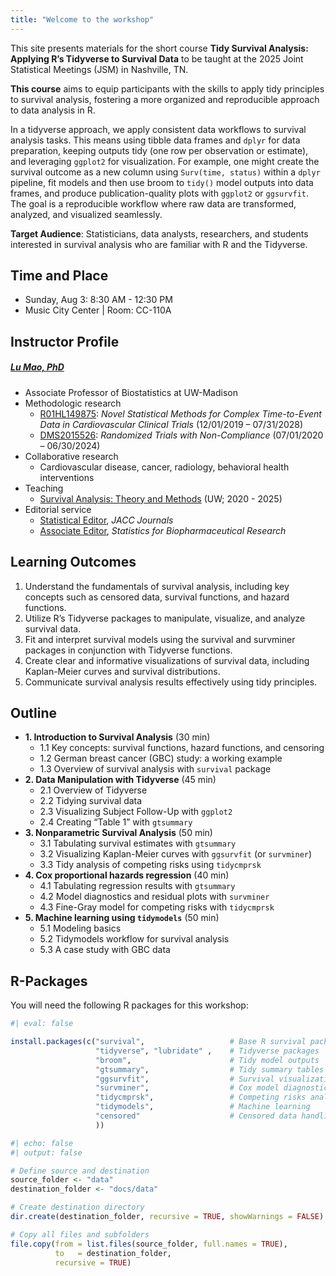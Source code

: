 ```yaml
---
title: "Welcome to the workshop"
---
```


This site presents materials for the short course **Tidy Survival Analysis: Applying R’s Tidyverse to Survival Data** to be taught at the 2025 Joint Statistical Meetings (JSM) in Nashville, TN.

**This course** aims to equip participants with the skills to apply tidy principles to survival analysis, fostering a more organized and reproducible approach to data analysis in R.

In a tidyverse approach, we apply consistent data workflows to survival analysis tasks. This means using tibble data frames and `dplyr` for data preparation, keeping outputs tidy (one row per observation or estimate), and leveraging `ggplot2` for visualization. For example, one might create the survival outcome as a new column using `Surv(time, status)` within a `dplyr` pipeline, fit models and then use broom to `tidy()` model outputs into data frames, and produce publication-quality plots with `ggplot2` or `ggsurvfit`. The goal is a reproducible workflow where raw data are transformed, analyzed, and visualized seamlessly.

**Target Audience**: Statisticians, data analysts, researchers, and students interested in survival analysis who are familiar with R and the Tidyverse.

## Time and Place

-   Sunday, Aug 3: 8:30 AM - 12:30 PM
-   Music City Center \| Room: CC-110A

## Instructor Profile

##### [Lu Mao, PhD](https://lmaowisc.github.io/){target="_blank"}

-   Associate Professor of Biostatistics at UW-Madison
-   Methodologic research
    -   [R01HL149875](https://reporter.nih.gov/search/9aSu5u3xlE26GrjbF_4cBg/project-details/10734551){target="_blank"}: *Novel Statistical Methods for Complex Time-to-Event Data in Cardiovascular Clinical Trials* (12/01/2019 – 07/31/2028)
    -   [DMS2015526](https://www.nsf.gov/awardsearch/showAward?AWD_ID=2015526){target="_blank"}: *Randomized Trials with Non-Compliance* (07/01/2020 – 06/30/2024)
-   Collaborative research
    -   Cardiovascular disease, cancer, radiology, behavioral health interventions
-   Teaching
    -   [Survival Analysis: Theory and Methods](https://lmaowisc.github.io/BMI741){target="_blank"} (UW; 2020 - 2025)
-   Editorial service
    -   [Statistical Editor](https://www.jacc.org/journal/heart-failure/editorial-board){target="_blank"}, *JACC Journals*
    -   [Associate Editor](https://www.tandfonline.com/action/journalInformation?show=editorialBoard&journalCode=usbr20){target="_blank"}, *Statistics for Biopharmaceutical Research*

## Learning Outcomes

1.  Understand the fundamentals of survival analysis, including key concepts such as censored data, survival functions, and hazard functions.
2.  Utilize R’s Tidyverse packages to manipulate, visualize, and analyze survival data.
3.  Fit and interpret survival models using the survival and survminer packages in conjunction with Tidyverse functions.
4.  Create clear and informative visualizations of survival data, including Kaplan-Meier curves and survival distributions.
5.  Communicate survival analysis results effectively using tidy principles.

## Outline

-   **1. Introduction to Survival Analysis** (30 min)
    -   1.1 Key concepts: survival functions, hazard functions, and censoring
    -   1.2 German breast cancer (GBC) study: a working example
    -   1.3 Overview of survival analysis with `survival` package
-   **2. Data Manipulation with Tidyverse** (45 min)
    -   2.1 Overview of Tidyverse
    -   2.2 Tidying survival data
    -   2.3 Visualizing Subject Follow-Up with `ggplot2`
    -   2.4 Creating “Table 1” with `gtsummary`
-   **3. Nonparametric Survival Analysis** (50 min)
    -   3.1 Tabulating survival estimates with `gtsummary`
    -   3.2 Visualizing Kaplan-Meier curves with `ggsurvfit` (or `survminer`)
    -   3.3 Tidy analysis of competing risks using `tidycmprsk`
-   **4. Cox proportional hazards regression** (40 min)
    -   4.1 Tabulating regression results with `gtsummary`
    -   4.2 Model diagnostics and residual plots with `survminer`
    -   4.3 Fine-Gray model for competing risks with `tidycmprsk`
-   **5. Machine learning using `tidymodels`** (50 min)
    -   5.1 Modeling basics
    -   5.2 Tidymodels workflow for survival analysis
    -   5.3 A case study with GBC data

## R-Packages

You will need the following R packages for this workshop:

```r
#| eval: false

install.packages(c("survival",                   # Base R survival package
                   "tidyverse", "lubridate" ,    # Tidyverse packages 
                   "broom",                      # Tidy model outputs
                   "gtsummary",                  # Tidy summary tables
                   "ggsurvfit",                  # Survival visualization
                   "survminer",                  # Cox model diagnostic graphics
                   "tidycmprsk",                 # Competing risks analysis
                   "tidymodels",                 # Machine learning
                   "censored"                    # Censored data handling for tidymodels
                   ))


```




```r
#| echo: false
#| output: false

# Define source and destination
source_folder <- "data"
destination_folder <- "docs/data"

# Create destination directory
dir.create(destination_folder, recursive = TRUE, showWarnings = FALSE)

# Copy all files and subfolders
file.copy(from = list.files(source_folder, full.names = TRUE),
          to   = destination_folder,
          recursive = TRUE)


```


